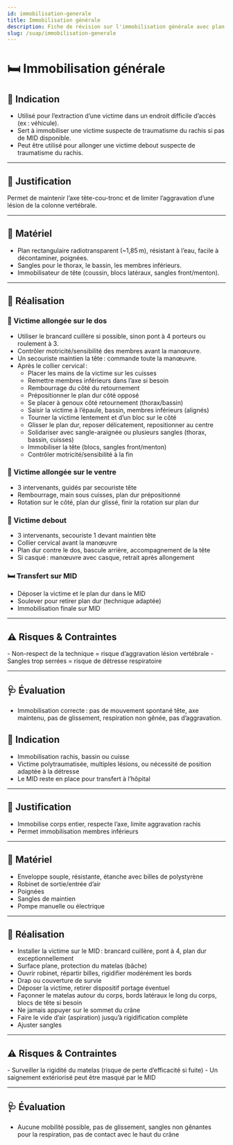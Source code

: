 ---
id: immobilisation-generale
title: Immobilisation générale
description: Fiche de révision sur l'immobilisation générale avec plan dur et matelas à dépression
slug: /suap/immobilisation-generale
---


# 🛏️ Immobilisation générale

<Tabs>
  <TabItem value="plan-dur" label="🟧 Plan dur">

  ## 🎯 Indication

  - Utilisé pour l’extraction d’une victime dans un endroit difficile d’accès (ex : véhicule).
  - Sert à immobiliser une victime suspecte de traumatisme du rachis si pas de MID disponible.
  - Peut être utilisé pour allonger une victime debout suspecte de traumatisme du rachis.

  ---

  ## 📝 Justification

  Permet de maintenir l’axe tête-cou-tronc et de limiter l’aggravation d’une lésion de la colonne vertébrale.

  ---

  ## 🧰 Matériel

  - Plan rectangulaire radiotransparent (~1,85 m), résistant à l’eau, facile à décontaminer, poignées.
  - Sangles pour le thorax, le bassin, les membres inférieurs.
  - Immobilisateur de tête (coussin, blocs latéraux, sangles front/menton).

  ---

  ## 🔄 Réalisation

  ### 🛌 Victime allongée sur le dos
  - Utiliser le brancard cuillère si possible, sinon pont à 4 porteurs ou roulement à 3.
  - Contrôler motricité/sensibilité des membres avant la manœuvre.
  - Un secouriste maintien la tête : commande toute la manœuvre.
  - Après le collier cervical :
      - Placer les mains de la victime sur les cuisses
      - Remettre membres inférieurs dans l’axe si besoin
      - Rembourrage du côté du retournement
      - Prépositionner le plan dur côté opposé
      - Se placer à genoux côté retournement (thorax/bassin)
      - Saisir la victime à l’épaule, bassin, membres inférieurs (alignés)
      - Tourner la victime lentement et d’un bloc sur le côté
      - Glisser le plan dur, reposer délicatement, repositionner au centre
      - Solidariser avec sangle-araignée ou plusieurs sangles (thorax, bassin, cuisses)
      - Immobiliser la tête (blocs, sangles front/menton)
      - Contrôler motricité/sensibilité à la fin

  ### 🤸 Victime allongée sur le ventre
  - 3 intervenants, guidés par secouriste tête
  - Rembourrage, main sous cuisses, plan dur prépositionné
  - Rotation sur le côté, plan dur glissé, finir la rotation sur plan dur

  ### 🚶 Victime debout
  - 3 intervenants, secouriste 1 devant maintien tête
  - Collier cervical avant la manœuvre
  - Plan dur contre le dos, bascule arrière, accompagnement de la tête
  - Si casqué : manœuvre avec casque, retrait après allongement

  ### 🛏️ Transfert sur MID
  - Déposer la victime et le plan dur dans le MID
  - Soulever pour retirer plan dur (technique adaptée)
  - Immobilisation finale sur MID

  ---

  ## ⚠️ Risques & Contraintes

  <Admonition type="caution">
  - Non-respect de la technique = risque d’aggravation lésion vertébrale
  - Sangles trop serrées = risque de détresse respiratoire
  </Admonition>

  ---

  ## 🩺 Évaluation

  - Immobilisation correcte : pas de mouvement spontané tête, axe maintenu, pas de glissement, respiration non gênée, pas d’aggravation.

  </TabItem>

  <TabItem value="mid" label="🟩 Matelas immobilisateur à dépression (MID)">

  ## 🎯 Indication

  - Immobilisation rachis, bassin ou cuisse
  - Victime polytraumatisée, multiples lésions, ou nécessité de position adaptée à la détresse
  - Le MID reste en place pour transfert à l’hôpital

  ---

  ## 📝 Justification

  - Immobilise corps entier, respecte l’axe, limite aggravation rachis
  - Permet immobilisation membres inférieurs

  ---

  ## 🧰 Matériel

  - Enveloppe souple, résistante, étanche avec billes de polystyrène
  - Robinet de sortie/entrée d’air
  - Poignées
  - Sangles de maintien
  - Pompe manuelle ou électrique

  ---

  ## 🔄 Réalisation

  - Installer la victime sur le MID : brancard cuillère, pont à 4, plan dur exceptionnellement
  - Surface plane, protection du matelas (bâche)
  - Ouvrir robinet, répartir billes, rigidifier modérément les bords
  - Drap ou couverture de survie
  - Déposer la victime, retirer dispositif portage éventuel
  - Façonner le matelas autour du corps, bords latéraux le long du corps, blocs de tête si besoin
  - Ne jamais appuyer sur le sommet du crâne
  - Faire le vide d’air (aspiration) jusqu’à rigidification complète
  - Ajuster sangles

  ---

  ## ⚠️ Risques & Contraintes

  <Admonition type="caution">
  - Surveiller la rigidité du matelas (risque de perte d’efficacité si fuite)
  - Un saignement extériorisé peut être masqué par le MID
  </Admonition>

  ---

  ## 🩺 Évaluation

  - Aucune mobilité possible, pas de glissement, sangles non gênantes pour la respiration, pas de contact avec le haut du crâne

  </TabItem>
</Tabs>
